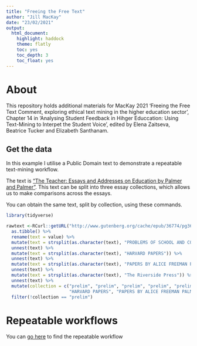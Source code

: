 ```yaml
---
title: "Freeing the Free Text"
author: "Jill MacKay"
date: "23/02/2021"
output: 
  html_document:
    highlight: haddock
    theme: flatly
    toc: yes
    toc_depth: 3
    toc_float: yes
---
```



# About
This repository holds additional materials for MacKay 2021 'Freeing the Free Text Comment, exploring ethical text mining in the higher education sector', Chapter 14 in 'Analysing Student Feedback in Hihger Educcation: Using Text-Mining to Interpet the Student Voice', edited by Elena Zaitseva, Beatrice Tucker and Elizabeth Santhanam.  



## Get the data
In this example I utilise a Public Domain text to demonstrate a repeatable text-mining workflow. 

The text is ["The Teacher: Essays and Addresses on Education by Palmer and Palmer"
](http://www.gutenberg.org/ebooks/36774). This text can be split into three essay collections, which allows us to make comparisons across the essays.


You can obtain the same text, split by collection, using these commands.



```r

library(tidyverse)

rawtext <-RCurl::getURL("http://www.gutenberg.org/cache/epub/36774/pg36774.txt") %>% 
  as.tibble() %>% 
  rename(text = value) %>% 
  mutate(text = strsplit(as.character(text), "PROBLEMS OF SCHOOL AND COLLEGE")) %>% 
  unnest(text) %>% 
  mutate(text = strsplit(as.character(text), "HARVARD PAPERS")) %>% 
  unnest(text) %>% 
  mutate(text = strsplit(as.character(text), "PAPERS BY ALICE FREEMAN PALMER")) %>% 
  unnest(text) %>% 
  mutate(text = strsplit(as.character(text), "The Riverside Press")) %>% 
  unnest(text) %>% 
  mutate(collection = c("prelim", "prelim", "prelim", "prelim", "prelim", "PROBLEMS OF SCHOOL AND COLLEGE",
                        "HARVARD PAPERS", "PAPERS BY ALICE FREEMAN PALMER", "prelim")) %>% 
  filter(!collection == "prelim") 

```


# Repeatable workflows    
You can [go here](free_free_text/repeat.html) to find the repeatable workflow

